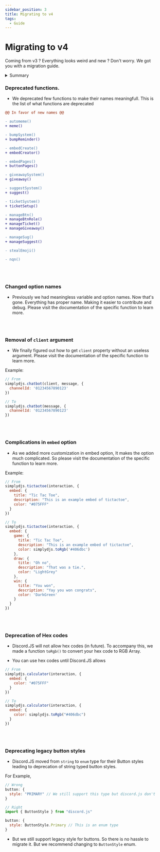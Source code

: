 ```yaml
---
sidebar_position: 3
title: Migrating to v4
tags: 
  - Guide
---
```


# Migrating to v4

Coming from v3 ? Everything looks weird and new ? Don't worry. We got you with a migration guide.


<details style={{border: '0px solid'}}>
  <summary>Summary</summary>

  - [Deprecated functions](#deprecated-functions)
  - [Changed option names](#changed-option-names)
  - [Removal of `client` argument](#removal-of-client-argument)
  - [Complications in `embed` option](#complications-in-embed-option)
  - [Deprecation of Hex codes](#deprecation-of-hex-codes)
  - [Deprecating legacy button styles](#deprecating-legacy-button-styles)
  
</details>


### Deprecated functions.
  * We deprecated few functions to make their names meaningfull. This is the list of what functions are deprecated

```diff
@@ In favor of new names @@

- automeme()
+ meme()

- bumpSystem()
+ bumpReminder()

- embedCreate()
+ embedCreator()

- embedPages()
+ buttonPages()

- giveawaySystem()
+ giveaway()

- suggestSystem()
+ suggest()

- ticketSystem()
+ ticketSetup()

- manageBtn() 
+ manageBtnRole()
+ manageTicket()
+ manageGiveaway()

- manageSug()
+ manageSuggest()

- stealEmoji()

- nqn()
```

<br></br>


### Changed option names
  * Previously we had meaningless variable and option names. Now that's gone. Everything has proper name. Making it easier to contribute and debug. Please visit the documentation of the specific function to learn more.

<br></br>

### Removal of `client` argument
  * We finally figured out how to get `client` property without an useless argument. Please visit the documentation of the specific function to learn more.

Example:

```js title=chatbot.js
// From
simplydjs.chatbot(client, message, { 
  channelId: '01234567890123'
})

// To
simplydjs.chatbot(message, { 
  channelId: '01234567890123'
})
```

<br></br>

### Complications in `embed` option
  * As we added more customization in embed option, It makes the option much complicated. So please visit the documentation of the specific function to learn more.

Example:

```js title=tictactoe.js
// From
simplydjs.tictactoe(interaction, { 
  embed: {
    title: "Tic Tac Toe",
    description: "This is an example embed of tictactoe",
    color: "#075FFF"
  }
})

// To
simplydjs.tictactoe(interaction, { 
  embed: {
    game: {
      title: "Tic Tac Toe",
      description: "This is an example embed of tictactoe",
      color: simplydjs.toRgb('#406dbc')
    }, 
    draw: {
      title: "Oh no",
      description: "That was a tie.",
      color: "LightGrey"
    },
    win: {
      title: "You won",
      description: "Yay you won congrats",
      color: 'DarkGreen'
    }
  }
})
```


<br></br>


### Deprecation of Hex codes
  * Discord.JS will not allow hex codes (in future). To accompany this, we made a function `toRgb()` to convert your hex code to RGB Array. 

  * You can use hex codes until Discord.JS allows

```js title=tictactoe.js
// From
simplydjs.calculator(interaction, { 
  embed: {
    color: "#075FFF"
  }
})

// To
simplydjs.calculator(interaction, { 
  embed: {
    color: simplydjs.toRgb("#406dbc")
  }
})
```

<br></br>


### Deprecating legacy button styles
  * Discord.JS moved from `string` to `enum` type for their Button styles leading to deprecation of string typed button styles.

For Example,
```js title=Discord.JS v13
// Wrong
button: {
  style: "PRIMARY" // We still support this type but discord.js don't
}
```

```js title=Discord.JS v14
// Right
import { ButtonStyle } from "discord.js"

button: {
  style: ButtonStyle.Primary // This is an enum type
}
```

  * But we still support legacy style for buttons. So there is no hassle to migrate it. But we recommend changing to `ButtonStyle` enum.

<br></br>